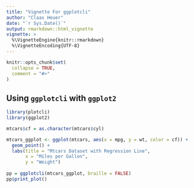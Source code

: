 ```yaml
---
title: "Vignette For ggplotcli"
author: "Claas Heuer"
date: "`r Sys.Date()`"
output: rmarkdown::html_vignette
vignette: >
  %\VignetteEngine{knitr::rmarkdown}
  %\VignetteEncoding{UTF-8}
---
```

  
```r
knitr::opts_chunk$set(
  collapse = TRUE,
  comment = "#>"
)
```

## Using `ggplotcli` with `ggplot2`

```r
library(plotcli)  
library(ggplot2)  

mtcars$cf = as.character(mtcars$cyl)

mtcars_ggplot <- ggplot(mtcars, aes(x = mpg, y = wt, color = cf)) +  
  geom_point() +  
  labs(title = "Mtcars Dataset with Regression Line",  
       x = "Miles per Gallon",  
       y = "Weight")  
  
pp = ggplotcli(mtcars_ggplot, braille = FALSE)  
pp$print_plot()  
```